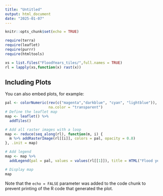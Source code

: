```yaml
---
title: "Untitled"
output: html_document
date: "2025-01-07"
---
```


```r
knitr::opts_chunk$set(echo = TRUE)
```


```r
require(terra)
require(leaflet)
require(purrr)
require(htmltools)
```



```r
xs = list.files("FloodYears_tiles/",full.names = TRUE)
rl = lapply(xs,function(x) rast(x))

```

## Including Plots

You can also embed plots, for example:

```r
pal <- colorNumeric(rev(c("magenta","darkblue", "cyan", "lightblue")), values(rl[[1]]),
                    na.color = "transparent")
# Define the leaflet map
map <- leaflet() %>%
  addTiles()

# Add all raster images with a loop
map <- reduce(seq_along(rl), function(m, i) {
  m %>% addRasterImage(rl[[i]], colors = pal, opacity = 0.8)
}, .init = map)

# Add legend
map <- map %>%
  addLegend(pal = pal, values = values(rl[[1]]), title = HTML("Flood years<br>1981-2020"))

# Display map
map

```

Note that the `echo = FALSE` parameter was added to the code chunk to prevent printing of the R code that generated the plot.
